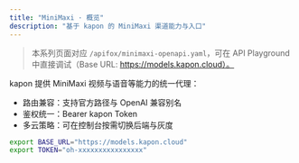 ```yaml
---
title: "MiniMaxi · 概览"
description: "基于 kapon 的 MiniMaxi 渠道能力与入口"
---
```


> 本系列页面对应 `/apifox/minimaxi-openapi.yaml`，可在 API Playground 中直接调试（Base URL: https://models.kapon.cloud）。

kapon 提供 MiniMaxi 视频与语音等能力的统一代理：

- 路由兼容：支持官方路径与 OpenAI 兼容别名
- 鉴权统一：Bearer kapon Token
- 多云策略：可在控制台按需切换后端与灰度

```bash
export BASE_URL="https://models.kapon.cloud"
export TOKEN="oh-xxxxxxxxxxxxxxxx"
```

<CardGroup>
  <Card title="视频生成" href="/minimaxi/video-generation" icon="film" />
  <Card title="任务查询" href="/minimaxi/video-query" icon="magnifying-glass" />
  <Card title="语音合成" href="/minimaxi/tts" icon="speaker-wave" />
  <Card title="文件接口" href="/minimaxi/files" icon="folder" />
  <Card title="对话生成" href="/minimaxi/chat-completions" icon="chat-bubble-bottom-center" />
  <Card title="生图" href="/minimaxi/images" icon="photo" />
</CardGroup>
